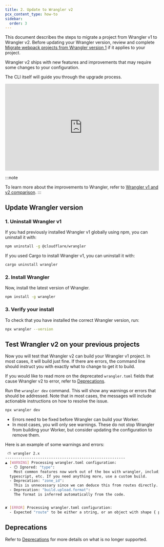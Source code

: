 ```yaml
---
title: 2. Update to Wrangler v2
pcx_content_type: how-to
sidebar:
  order: 3
---
```


This document describes the steps to migrate a project from Wrangler v1 to Wrangler v2. Before updating your Wrangler version, review and complete [Migrate webpack projects from Wrangler version 1](/workers/wrangler/migration/v1-to-v2/eject-webpack/) if it applies to your project.

Wrangler v2 ships with new features and improvements that may require some changes to your configuration.

The CLI itself will guide you through the upgrade process.

<div style="position: relative; padding-top: 56.25%;">
	<iframe
		src="https://iframe.videodelivery.net/2a60561afea1159f7dd270fd9dce999f?poster=https%3A%2F%2Fcloudflarestream.com%2F2a60561afea1159f7dd270fd9dce999f%2Fthumbnails%2Fthumbnail.jpg%3Ftime%3D%26height%3D600"
		style="border: none; position: absolute; top: 0; left: 0; height: 100%; width: 100%;"
		allow="accelerometer; gyroscope; autoplay; encrypted-media; picture-in-picture;"
		allowfullscreen="true"
	></iframe>
</div>

:::note

To learn more about the improvements to Wrangler, refer to [Wrangler v1 and v2 comparison](/workers/wrangler/deprecations/#wrangler-v1-and-v2-comparison-tables).
:::

## Update Wrangler version

### 1. Uninstall Wrangler v1

If you had previously installed Wrangler v1 globally using npm, you can uninstall it with:

```sh
npm uninstall -g @cloudflare/wrangler
```

If you used Cargo to install Wrangler v1, you can uninstall it with:

```sh
cargo uninstall wrangler
```

### 2. Install Wrangler

Now, install the latest version of Wrangler.

```sh
npm install -g wrangler
```

### 3. Verify your install

To check that you have installed the correct Wrangler version, run:

```sh
npx wrangler --version
```

## Test Wrangler v2 on your previous projects

Now you will test that Wrangler v2 can build your Wrangler v1 project. In most cases, it will build just fine. If there are errors, the command line should instruct you with exactly what to change to get it to build.

If you would like to read more on the deprecated `wrangler.toml` fields that cause Wrangler v2 to error, refer to [Deprecations](/workers/wrangler/deprecations/).

Run the `wrangler dev` command. This will show any warnings or errors that should be addressed.
Note that in most cases, the messages will include actionable instructions on how to resolve the issue.

```sh
npx wrangler dev
```

- Errors need to be fixed before Wrangler can build your Worker.
- In most cases, you will only see warnings.
  These do not stop Wrangler from building your Worker, but consider updating the configuration to remove them.

Here is an example of some warnings and errors:

```bash
 ⛅️ wrangler 2.x
-------------------------------------------------------
▲ [WARNING] Processing wrangler.toml configuration:
  - 😶 Ignored: "type":
    Most common features now work out of the box with wrangler, including modules, jsx,
  typescript, etc. If you need anything more, use a custom build.
  - Deprecation: "zone_id":
    This is unnecessary since we can deduce this from routes directly.
  - Deprecation: "build.upload.format":
    The format is inferred automatically from the code.


✘ [ERROR] Processing wrangler.toml configuration:
  - Expected "route" to be either a string, or an object with shape { pattern, zone_id | zone_name }, but got "".
```

## Deprecations

Refer to [Deprecations](/workers/wrangler/deprecations/) for more details on what is no longer supported.
